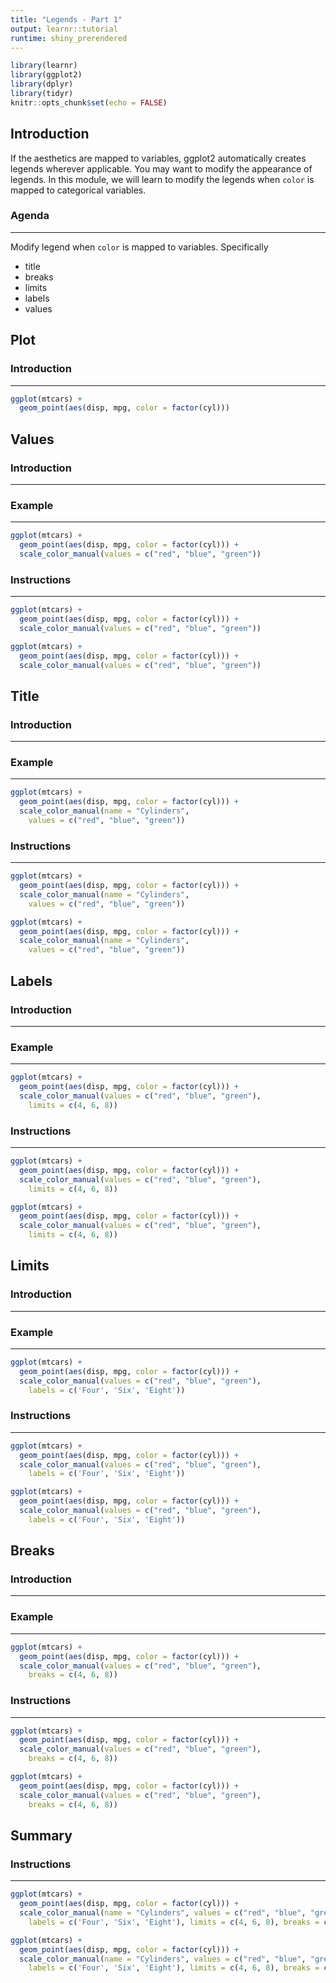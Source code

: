 ```yaml
---
title: "Legends - Part 1"
output: learnr::tutorial
runtime: shiny_prerendered
---
```


```r
library(learnr)
library(ggplot2)
library(dplyr)
library(tidyr)
knitr::opts_chunk$set(echo = FALSE)
```

## Introduction

If the aesthetics are mapped to variables, ggplot2 automatically creates legends wherever applicable. 
You may want to modify the appearance of legends. In this module, we will learn to modify the legends when
`color` is mapped to categorical variables.

### Agenda

<hr>

Modify legend when `color` is mapped to variables. Specifically

- title
- breaks
- limits
- labels
- values

## Plot

### Introduction

<hr>

```r
ggplot(mtcars) +
  geom_point(aes(disp, mpg, color = factor(cyl)))
```

## Values

### Introduction

<hr>

### Example

<hr>

```r
ggplot(mtcars) +
  geom_point(aes(disp, mpg, color = factor(cyl))) +
  scale_color_manual(values = c("red", "blue", "green"))
```

### Instructions

<hr>

```r
ggplot(mtcars) +
  geom_point(aes(disp, mpg, color = factor(cyl))) +
  scale_color_manual(values = c("red", "blue", "green"))
```

```r
ggplot(mtcars) +
  geom_point(aes(disp, mpg, color = factor(cyl))) +
  scale_color_manual(values = c("red", "blue", "green"))
```

## Title

### Introduction

<hr>

### Example

<hr>

```r
ggplot(mtcars) +
  geom_point(aes(disp, mpg, color = factor(cyl))) +
  scale_color_manual(name = "Cylinders", 
    values = c("red", "blue", "green"))
```

### Instructions

<hr>

```r
ggplot(mtcars) +
  geom_point(aes(disp, mpg, color = factor(cyl))) +
  scale_color_manual(name = "Cylinders", 
    values = c("red", "blue", "green"))
```

```r
ggplot(mtcars) +
  geom_point(aes(disp, mpg, color = factor(cyl))) +
  scale_color_manual(name = "Cylinders", 
    values = c("red", "blue", "green"))
```

## Labels

### Introduction

<hr>

### Example

<hr>

```r
ggplot(mtcars) +
  geom_point(aes(disp, mpg, color = factor(cyl))) +
  scale_color_manual(values = c("red", "blue", "green"),
    limits = c(4, 6, 8))
```

### Instructions

<hr>

```r
ggplot(mtcars) +
  geom_point(aes(disp, mpg, color = factor(cyl))) +
  scale_color_manual(values = c("red", "blue", "green"),
    limits = c(4, 6, 8))
```

```r
ggplot(mtcars) +
  geom_point(aes(disp, mpg, color = factor(cyl))) +
  scale_color_manual(values = c("red", "blue", "green"),
    limits = c(4, 6, 8))
```

## Limits

### Introduction

<hr>

### Example

<hr>

```r
ggplot(mtcars) +
  geom_point(aes(disp, mpg, color = factor(cyl))) +
  scale_color_manual(values = c("red", "blue", "green"),
    labels = c('Four', 'Six', 'Eight'))
```

### Instructions

<hr>

```r
ggplot(mtcars) +
  geom_point(aes(disp, mpg, color = factor(cyl))) +
  scale_color_manual(values = c("red", "blue", "green"),
    labels = c('Four', 'Six', 'Eight'))
```

```r
ggplot(mtcars) +
  geom_point(aes(disp, mpg, color = factor(cyl))) +
  scale_color_manual(values = c("red", "blue", "green"),
    labels = c('Four', 'Six', 'Eight'))
```

## Breaks

### Introduction

<hr>

### Example

<hr>

```r
ggplot(mtcars) +
  geom_point(aes(disp, mpg, color = factor(cyl))) +
  scale_color_manual(values = c("red", "blue", "green"),
    breaks = c(4, 6, 8))
```

### Instructions

<hr>

```r
ggplot(mtcars) +
  geom_point(aes(disp, mpg, color = factor(cyl))) +
  scale_color_manual(values = c("red", "blue", "green"),
    breaks = c(4, 6, 8))
```

```r
ggplot(mtcars) +
  geom_point(aes(disp, mpg, color = factor(cyl))) +
  scale_color_manual(values = c("red", "blue", "green"),
    breaks = c(4, 6, 8))
```

## Summary

### Instructions

<hr>

```r
ggplot(mtcars) +
  geom_point(aes(disp, mpg, color = factor(cyl))) +
  scale_color_manual(name = "Cylinders", values = c("red", "blue", "green"),
    labels = c('Four', 'Six', 'Eight'), limits = c(4, 6, 8), breaks = c(4, 6, 8))
```

```r
ggplot(mtcars) +
  geom_point(aes(disp, mpg, color = factor(cyl))) +
  scale_color_manual(name = "Cylinders", values = c("red", "blue", "green"),
    labels = c('Four', 'Six', 'Eight'), limits = c(4, 6, 8), breaks = c(4, 6, 8))
```

